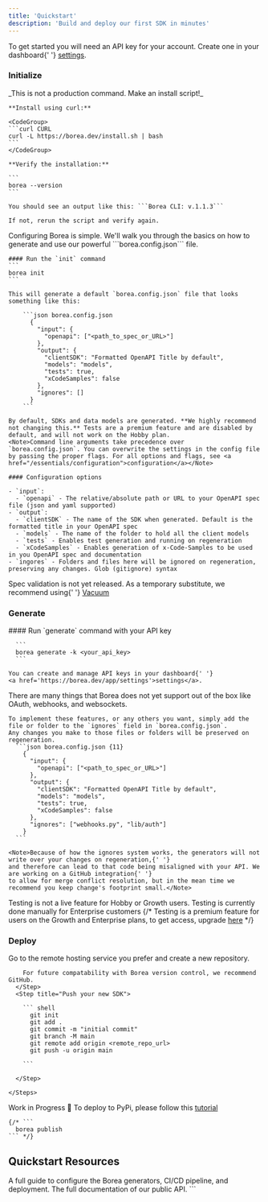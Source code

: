 ```yaml
---
title: 'Quickstart'
description: 'Build and deploy our first SDK in minutes'
---
```


<Note>
	To get started you will need an API key for your account. Create one in your dashboard{' '}
	<a href='https://borea.dev/app/settings'>settings</a>.
</Note>

### Initialize

<AccordionGroup>
  <Accordion icon="download" title="Install the CLI">
    _This is not a production command. Make an install script!_
    
    **Install using curl:**

    <CodeGroup>
    ```curl CURL
    curl -L https://borea.dev/install.sh | bash
    ```
    </CodeGroup>

    **Verify the installation:**

    ```
    borea --version
    ```

    You should see an output like this: ```Borea CLI: v.1.1.3```

    If not, rerun the script and verify again.

  </Accordion>
  <Accordion icon="gear" title="Configure your project">
    Configuring Borea is simple. We'll walk you through the basics on how to generate and use our powerful ```borea.config.json``` file.

    #### Run the `init` command
    ```
    borea init
    ```

    This will generate a default `borea.config.json` file that looks something like this:

        ```json borea.config.json
          {
            "input": {
              "openapi": ["<path_to_spec_or_URL>"]
            },
            "output": {
              "clientSDK": "Formatted OpenAPI Title by default",
              "models": "models",
              "tests": true,
              "xCodeSamples": false
            },
            "ignores": []
          }
        ```

    By default, SDKs and data models are generated. **We highly recommend not changing this.** Tests are a premium feature and are disabled by default, and will not work on the Hobby plan.
    <Note>Command line arguments take precedence over  `borea.config.json`. You can overwrite the settings in the config file by passing the proper flags. For all options and flags, see <a href="/essentials/configuration">configuration</a></Note>

    #### Configuration options

    - `input`:
      - `openapi` - The relative/absolute path or URL to your OpenAPI spec file (json and yaml supported)
    - `output`:
      - `clientSDK` - The name of the SDK when generated. Default is the formatted title in your OpenAPI spec
      - `models` - The name of the folder to hold all the client models
      - `tests` - Enables test generation and running on regeneration
      - `xCodeSamples` - Enables generation of x-Code-Samples to be used in you OpenAPI spec and documentation
    - `ingores` - Folders and files here will be ignored on regeneration, preserving any changes. Glob (gitignore) syntax

  </Accordion>
  <Accordion icon="check" title="Validate your spec">
    <Note>Spec validation is not yet released. As a temporary substitute, we recommend using{' '}
    <a href="https://quobix.com/vacuum/start/">Vacuum</a></Note>
  </Accordion>
</AccordionGroup>

### Generate

<AccordionGroup>

  <Accordion icon='wrench' title='Generate SDK'>
    #### Run `generate` command with your API key
    
      ```
      borea generate -k <your_api_key>
      ```

    You can create and manage API keys in your dashboard{' '}
    <a href='https://borea.dev/app/settings'>settings</a>.

  </Accordion>

  <Accordion icon='terminal' title='Add custom code'>
    There are many things that Borea does not yet support out of the box like OAuth, webhooks, and websockets. 
    
    To implement these features, or any others you want, simply add the file or folder to the `ignores` field in `borea.config.json`. 
    Any changes you make to those files or folders will be preserved on regeneration.
      ```json borea.config.json {11}
        {
          "input": {
            "openapi": ["<path_to_spec_or_URL>"]
          },
          "output": {
            "clientSDK": "Formatted OpenAPI Title by default",
            "models": "models",
            "tests": true,
            "xCodeSamples": false
          },
          "ignores": ["webhooks.py", "lib/auth"]
        }
      ```

    <Note>Because of how the ignores system works, the generators will not write over your changes on regeneration,{' '}
    and therefore can lead to that code being misaligned with your API. We are working on a GitHub integration{' '}
    to allow for merge conflict resolution, but in the mean time we recommend you keep change's footprint small.</Note>

  </Accordion>
  <Accordion icon='vial-circle-check' title='Test your SDKs'>
    <Note>Testing is not a live feature for Hobby or Growth users. Testing is currently done manually for Enterprise customers</Note>
    {/* <Note>Testing is a premium feature for users on the Growth and Enterprise plans, to get access, upgrade <a href="https://borea.dev/checkout">here</a></Note> */}
  </Accordion>

</AccordionGroup>

### Deploy

<AccordionGroup>

  <Accordion icon='server' title='Push to remote repo (optional, but recommended)'>
    <Steps>
      <Step title="Create a Remote Respository">
        Go to the remote hosting service you prefer and create a new repository.

        For future compatability with Borea version control, we recommend GitHub.
      </Step>
      <Step title="Push your new SDK">

        ``` shell
          git init
          git add .
          git commit -m "initial commit"
          git branch -M main
          git remote add origin <remote_repo_url>
          git push -u origin main

        ```

      </Step>

    </Steps>

  </Accordion>
  <Accordion icon='rocket-launch' title='Publish to remote registries'>
    <Note>
      Work in Progress 🚧
      To deploy to PyPi, please follow this <a href="https://packaging.python.org/en/latest/tutorials/packaging-projects/">tutorial</a>
    </Note>

    {/* ```
      borea publish
    ``` */}

  </Accordion>

</AccordionGroup>

## Quickstart Resources

<CardGroup>

<Card title='Configuration Guide' icon='sliders-simple' href='/guides/configuration'>
	A full guide to configure the Borea generators, CI/CD pipeline, and deployment.
</Card>

<Card title='API Reference' icon='square-terminal' href='/api-reference'>
	The full documentation of our public API.
</Card>

</CardGroup>
```
